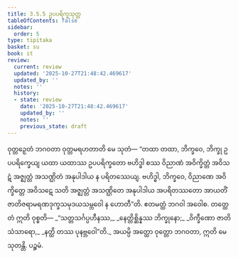 ```yaml
---
title: 3.5.5 ဥပပရိက္ခသုတ္တ
tableOfContents: false
sidebar:
  order: 5
type: tipitaka
basket: su
book: it
review:
  current: review
  updated: '2025-10-27T21:48:42.469617'
  updated_by: ''
  notes: ''
  history:
  - state: review
    date: '2025-10-27T21:48:42.469617'
    updated_by: ''
    notes: ''
    previous_state: draft
---
```



<ReviewStatus review={frontmatter.review} showDetails={true} />

<HypothesisAnnotation frontmatter={frontmatter} />

<DynamicBreadcrumb />

<Division number="94" book="it" e="ch" v="18" p="258">

<Paragraph number="672" book="it">
ဝုတ္တဉှေတံ ဘဂဝတာ ဝုတ္တမရဟတာတိ မေ သုတံ—
</Paragraph>

<Paragraph number="673" book="it">
“တထာ တထာ, ဘိက္ခဝေ, ဘိက္ခု ဥပပရိက္ခေယျ ယထာ ယထာဿ ဥပပရိက္ခတော ဗဟိဒ္ဓါ စဿ ဝိညာဏံ အဝိက္ခိတ္တံ အဝိသဋံ အဇ္ဈတ္တံ အသဏ္ဌိတံ အနုပါဒါယ န ပရိတဿေယျ. ဗဟိဒ္ဓါ, ဘိက္ခဝေ, ဝိညာဏေ အဝိက္ခိတ္တေ အဝိသဋေ သတိ အဇ္ဈတ္တံ အသဏ္ဌိတေ အနုပါဒါယ အပရိတဿတော အာယတိံ ဇာတိဇရာမရဏဒုက္ခသမုဒယသမ္ဘဝေါ န ဟောတီ”တိ. ဧတမတ္ထံ ဘဂဝါ အဝေါစ. တတ္ထေတံ ဣတိ ဝုစ္စတိ—
</Paragraph>

<Paragraph number="674" type="verses" book="it">
_“သတ္တသင်္ဂပ္ပဟီနဿ,_  
_နေတ္တိစ္ဆိန္နဿ ဘိက္ခုနော;_  
_ဝိက္ခီဏော ဇာတိသံသာရော,_  
_နတ္ထိ တဿ ပုနဗ္ဘဝေါ”တိ._  

</Paragraph>

<Paragraph number="675" book="it">
အယမ္ပိ အတ္ထော ဝုတ္တော ဘဂဝတာ, ဣတိ မေ သုတန္တိ.

</Paragraph>
</Division>

<Paragraph number="676" type="center" book="it">
ပဉ္စမံ.
</Paragraph>